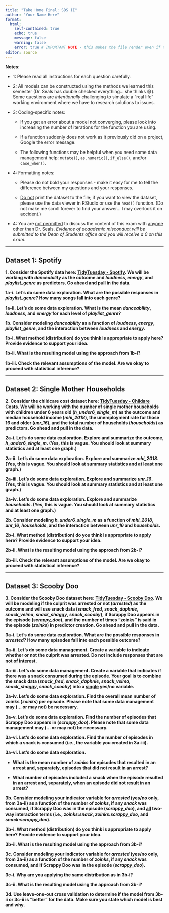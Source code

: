 ```yaml
---
title: "Take Home Final: SDS II"
author: "Your Name Here"
format: 
  html:
    self-contained: true
    echo: true
    message: false
    warning: false
    error: true # IMPORTANT NOTE - this makes the file render even if there is an error. it is imperative that you check your .html document *before submission* to make sure that it has all results in it.
editor: source
---
```


**Notes:**

- 1: Please read all instructions for each question carefully.

- 2: All models can be constructed using the methods we learned this semester (Dr. Seals has double checked everything... she thinks 😅). Some questions are *intentionally* challenging to simulate a "real life" working environment where we have to research solutions to issues.

- 3: Coding-specific notes:

    - If you get an error about a model not converging, please look into increasing the number of iterations for the function you are using.
  
    - If a function suddenly does not work as it previously did on a project, Google the error message.
      
    - The following functions may be helpful when you need some data management help: `mutate()`, `as.numeric()`, `if_else()`, and/or `case_when()`.
    
- 4: Formatting notes:

    - Please do not bold your responses - make it easy for me to tell the difference between my questions and your responses.
    
    - <u>Do not</u> print the dataset to the file; if you want to view the dataset, please use the data viewer in RStudio or use the `head()` function. (Do not make me scroll forever to find your answer... I may overlook it on accident.)
  
- 4: You are <u>not permitted</u> to discuss the content of this exam with <u>anyone</u> other than Dr. Seals. *Evidence of acaademic misconduct will be submitted to the Dean of Students office and you will receive a 0 on this exam.*

---

## Dataset 1: Spotify

**1. Consider the Spotify data here: [TidyTuesday - Spotify](https://github.com/rfordatascience/tidytuesday/tree/master/data/2020/2020-01-21). We will be working with *danceability* as the outcome and *loudness*, *energy*, and *playlist_genre* as predictors.  Go ahead and pull in the data.**



**1a-i. Let's do some data exploration. What are the possible responses in *playlist_genre*? How many songs fall into each genre?**



**1a-ii. Let's do some data exploration. What is the mean *danceability*, *loudness*, and *energy* for each level of *playlist_genre*?**



**1b. Consider modeling *danceability* as a function of *loudness*, *energy*, *playlist_genre*, and the interaction between *loudness* and *energy*.**



**1b-i. What method (distribution) do you think is appropriate to apply here? Provide evidence to support your idea.**



**1b-ii. What is the resulting model using the approach from 1b-i?** 



**1b-iii. Check the relevant assumptions of the model. Are we okay to proceed with statistical inference?**





---

## Dataset 2: Single Mother Households


**2. Consider the childcare cost dataset here: [TidyTuesday - Childare Costs](https://github.com/rfordatascience/tidytuesday/tree/master/data/2023/2023-05-09). We will be working with the number of single mother households with children under 6 years old (*h_under6_single_m*) as the outcome and median household income (*mhi_2018*), the unemployment rate for those 16 and older (*unr_16*), and the total number of households (*households*) as predictors.  Go ahead and pull in the data.**



**2a-i. Let's do some data exploration. Explore and summarize the outcome, *h_under6_single_m*. (Yes, this is vague. You should look at summary statistics and at least one graph.)**



**2a-ii. Let's do some data exploration. Explore and summarize *mhi_2018*. (Yes, this is vague. You should look at summary statistics and at least one graph.)**



**2a-iii. Let's do some data exploration. Explore and summarize *unr_16*. (Yes, this is vague. You should look at summary statistics and at least one graph.)**



**2a-iv. Let's do some data exploration. Explore and summarize *households*. (Yes, this is vague. You should look at summary statistics and at least one graph.)**



**2b. Consider modeling *h_under6_single_m* as a function of *mhi_2018*, *unr_16*, *households*, and the interaction between *unr_16* and *households*.**



**2b-i. What method (distribution) do you think is appropriate to apply here? Provide evidence to support your idea.**



**2b-ii. What is the resulting model using the approach from 2b-i?** 



**2b-iii. Check the relevant assumptions of the model. Are we okay to proceed with statistical inference?**





---

## Dataset 3: Scooby Doo 

**3. Consider the Scooby Doo dataset here: [TidyTuesday - Scooby Doo](https://github.com/rfordatascience/tidytuesday/tree/master/data/2021/2021-07-13). We will be modeling if the culprit was arrested or not (*arrested*) as the outcome and will use snack data (*snack_fred*, *snack_daphnie*, *snack_velma*, *snack_shaggy*, *snack_scooby*), if Scrappy Doo appears in the episode (*scrappy_doo*), and the number of times "zoinks" is said in the episode (*zoinks*) in predictor creation. Go ahead and pull in the data.**


**3a-i. Let's do some data exploration. What are the possible responses in *arrested*? How many episodes fall into each possible outcome?**



**3a-ii. Let's do some data management. Create a variable to indicate whether or not the culprit was arrested. Do not include responses that are not of interest.**



**3a-iii. Let's do some data management. Create a variable that indicates if there was a snack consumed during the episode. Your goal is to combine the snack data (*snack_fred*, *snack_daphnie*, *snack_velma*, *snack_shaggy*, *snack_scooby*) into a <u>single</u> yes/no variable.**



**3a-iv. Let's do some data exploration. Find the overall mean number of zoinks (*zoinks*) per episode. Please note that some data management may (... or may not) be necessary.**



**3a-v. Let's do some data exploration. Find the number of episodes that Scrappy Doo appears in (*scrappy_doo*). Please note that some data management may (... or may not) be necessary.**



**3a-vi. Let's do some data exploration. Find the number of episodes in which a snack is consumed (i.e., the variable you created in 3a-iii).**



**3a-vi. Let's do some data exploration.**

- **What is the mean number of *zoinks* for episodes that resulted in an arrest and, separately, episodes that did not result in an arrest?** 

- **What number of episodes included a snack when the episode resulted in an arrest and, separately, when an episode did not result in an arrest?** 






**3b. Consider modeling your indicator variable for *arrested* (yes/no only, from 3a-ii) as a function of the number of *zoinks*, if any *snack* was consumed, if Scrappy Doo was in the episode (*scrappy_doo*), and <u>all</u> two-way interaction terms (i.e., *zoinks:snack*, *zoinks:scrappy_doo*, and *snack:scrappy_doo*).**



**3b-i. What method (distribution) do you think is appropriate to apply here? Provide evidence to support your idea.**



**3b-ii. What is the resulting model using the approach from 3b-i?** 



**3c. Consider modeling your indicator variable for *arrested* (yes/no only, from 3a-ii) as a function of the number of *zoinks*, if any *snack* was consumed, and if Scrappy Doo was in the episode (*scrappy_doo*).**



**3c-i. Why are you applying the same distribution as in 3b-i?**



**3c-ii. What is the resulting model using the approach from 3b-i?** 


**3d. Use leave-one-out cross validation to determine if the model from 3b-ii or 3c-ii is "better" for the data. Make sure you state which model is best and why.**









